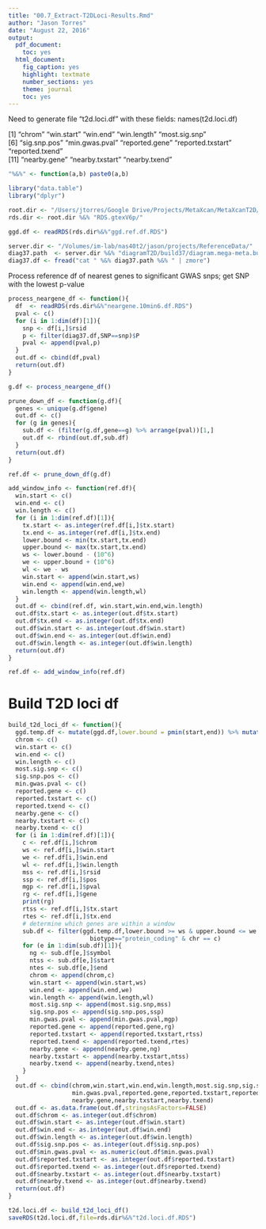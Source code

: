 ```yaml
---
title: "00.7_Extract-T2DLoci-Results.Rmd"
author: "Jason Torres"
date: "August 22, 2016"
output:
  pdf_document:
    toc: yes
  html_document:
    fig_caption: yes
    highlight: textmate
    number_sections: yes
    theme: journal
    toc: yes
---
```


Need to generate file "t2d.loci.df" with these fields:
names(t2d.loci.df)

[1] "chrom"            "win.start"        "win.end"          "win.length"       "most.sig.snp"    
[6] "sig.snp.pos"      "min.gwas.pval"    "reported.gene"    "reported.txstart" "reported.txend"  
[11] "nearby.gene"      "nearby.txstart"   "nearby.txend"

```r

"%&%" <- function(a,b) paste0(a,b) 

library("data.table")
library("dplyr")

root.dir <- "/Users/jtorres/Google Drive/Projects/MetaXcan/MetaXcanT2D/"
rds.dir <- root.dir %&% "RDS.gtexV6p/"

ggd.df <- readRDS(rds.dir%&%"ggd.ref.df.RDS")

server.dir <- "/Volumes/im-lab/nas40t2/jason/projects/ReferenceData/"
diag37.path  <- server.dir %&% "diagramT2D/build37/diagram.mega-meta.build37.txt.gz"
diag37.df <- fread("cat " %&% diag37.path %&% " | zmore")

```


Process reference df of nearest genes to significant GWAS snps; get SNP with the lowest p-value 

```r


process_neargene_df <- function(){
  df  <- readRDS(rds.dir%&%"neargene.10min6.df.RDS")
  pval <- c()
  for (i in 1:dim(df)[1]){
    snp <- df[i,]$rsid
    p <- filter(diag37.df,SNP==snp)$P
    pval <- append(pval,p)
  }
  out.df <- cbind(df,pval)
  return(out.df)
}

g.df <- process_neargene_df()

prune_down_df <- function(g.df){
  genes <- unique(g.df$gene)
  out.df <- c() 
  for (g in genes){
    sub.df <- (filter(g.df,gene==g) %>% arrange(pval))[1,]
    out.df <- rbind(out.df,sub.df)
  }
  return(out.df)
}

ref.df <- prune_down_df(g.df)

add_window_info <- function(ref.df){
  win.start <- c()
  win.end <- c()
  win.length <- c()
  for (i in 1:dim(ref.df)[1]){
    tx.start <- as.integer(ref.df[i,]$tx.start)
    tx.end <- as.integer(ref.df[i,]$tx.end)
    lower.bound <- min(tx.start,tx.end)
    upper.bound <- max(tx.start,tx.end)
    ws <- lower.bound - (10^6)
    we <- upper.bound + (10^6)
    wl <- we - ws
    win.start <- append(win.start,ws)
    win.end <- append(win.end,we)
    win.length <- append(win.length,wl)
  }
  out.df <- cbind(ref.df, win.start,win.end,win.length)
  out.df$tx.start <- as.integer(out.df$tx.start)
  out.df$tx.end <- as.integer(out.df$tx.end)
  out.df$win.start <- as.integer(out.df$win.start)
  out.df$win.end <- as.integer(out.df$win.end)
  out.df$win.length <- as.integer(out.df$win.length)
  return(out.df)
}

ref.df <- add_window_info(ref.df)

```


# Build T2D loci df 


```r

build_t2d_loci_df <- function(){
  ggd.temp.df <- mutate(ggd.df,lower.bound = pmin(start,end)) %>% mutate(upper.bound = (pmax(start,end)))
  chrom <- c() 
  win.start <- c()
  win.end <- c()
  win.length <- c()
  most.sig.snp <- c()    
  sig.snp.pos <- c()
  min.gwas.pval <- c()
  reported.gene <- c()
  reported.txstart <- c() 
  reported.txend <- c()  
  nearby.gene <- c()
  nearby.txstart <- c()
  nearby.txend <- c()
  for (i in 1:dim(ref.df)[1]){
    c <- ref.df[i,]$chrom
    ws <- ref.df[i,]$win.start
    we <- ref.df[i,]$win.end
    wl <- ref.df[i,]$win.length
    mss <- ref.df[i,]$rsid
    ssp <- ref.df[i,]$pos
    mgp <- ref.df[i,]$pval
    rg <- ref.df[i,]$gene
    print(rg)
    rtss <- ref.df[i,]$tx.start
    rtes <- ref.df[i,]$tx.end
    # determine which genes are within a window 
    sub.df <- filter(ggd.temp.df,lower.bound >= ws & upper.bound <= we &
                       biotype=="protein_coding" & chr == c)
    for (e in 1:dim(sub.df)[1]){
      ng <- sub.df[e,]$symbol
      ntss <- sub.df[e,]$start
      ntes <- sub.df[e,]$end
      chrom <- append(chrom,c) 
      win.start <- append(win.start,ws)
      win.end <- append(win.end,we)
      win.length <- append(win.length,wl)
      most.sig.snp <- append(most.sig.snp,mss)    
      sig.snp.pos <- append(sig.snp.pos,ssp)
      min.gwas.pval <- append(min.gwas.pval,mgp)
      reported.gene <- append(reported.gene,rg)
      reported.txstart <- append(reported.txstart,rtss) 
      reported.txend <- append(reported.txend,rtes)  
      nearby.gene <- append(nearby.gene,ng)
      nearby.txstart <- append(nearby.txstart,ntss)
      nearby.txend <- append(nearby.txend,ntes)      
    }
  }
  out.df <- cbind(chrom,win.start,win.end,win.length,most.sig.snp,sig.snp.pos,
                  min.gwas.pval,reported.gene,reported.txstart,reported.txend,
                  nearby.gene,nearby.txstart,nearby.txend)
  out.df <- as.data.frame(out.df,stringsAsFactors=FALSE)
  out.df$chrom <- as.integer(out.df$chrom)
  out.df$win.start <- as.integer(out.df$win.start)
  out.df$win.end <- as.integer(out.df$win.end)
  out.df$win.length <- as.integer(out.df$win.length)
  out.df$sig.snp.pos <- as.integer(out.df$sig.snp.pos)
  out.df$min.gwas.pval <- as.numeric(out.df$min.gwas.pval)
  out.df$reported.txstart <- as.integer(out.df$reported.txstart)
  out.df$reported.txend <- as.integer(out.df$reported.txend)
  out.df$nearby.txstart <- as.integer(out.df$nearby.txstart)
  out.df$nearby.txend <- as.integer(out.df$nearby.txend)
  return(out.df) 
}

t2d.loci.df <- build_t2d_loci_df()
saveRDS(t2d.loci.df,file=rds.dir%&%"t2d.loci.df.RDS")

```

